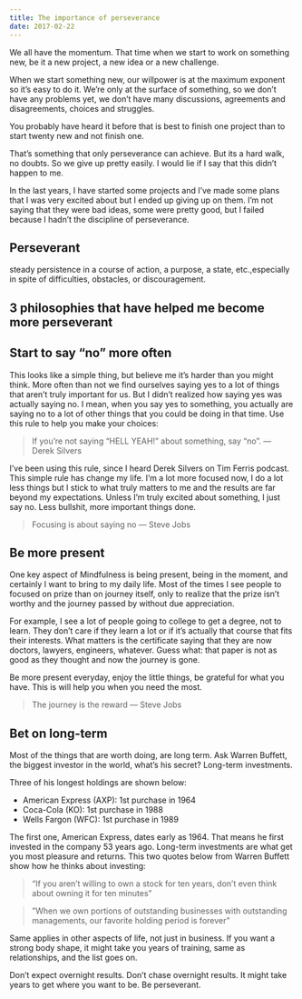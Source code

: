 ```yaml
---
title: The importance of perseverance
date: 2017-02-22
---
```


We all have the momentum. That time when we start to work on something new, be it a new project, a new idea or a new challenge.

When we start something new, our willpower is at the maximum exponent so it’s easy to do it. We’re only at the surface of something, so we don’t have any problems yet, we don’t have many discussions, agreements and disagreements, choices and struggles.

You probably have heard it before that is best to finish one project than to start twenty new and not finish one.

That’s something that only perseverance can achieve. But its a hard walk, no doubts. So we give up pretty easily. I would lie if I say that this didn’t happen to me.

In the last years, I have started some projects and I’ve made some plans that I was very excited about but I ended up giving up on them. I’m not saying that they were bad ideas, some were pretty good, but I failed because I hadn’t the discipline of perseverance.

## Perseverant

steady persistence in a course of action, a purpose, a state, etc.,especially in spite of difficulties, obstacles, or discouragement.

## 3 philosophies that have helped me become more perseverant

## Start to say “no” more often

This looks like a simple thing, but believe me it’s harder than you might think. More often than not we find ourselves saying yes to a lot of things that aren’t truly important for us. But I didn’t realized how saying yes was actually saying no. I mean, when you say yes to something, you actually are saying no to a lot of other things that you could be doing in that time. Use this rule to help you make your choices:

> If you’re not saying “HELL YEAH!” about something, say “no”. — Derek Silvers

I’ve been using this rule, since I heard Derek Silvers on Tim Ferris podcast. This simple rule has change my life. I’m a lot more focused now, I do a lot less things but I stick to what truly matters to me and the results are far beyond my expectations. Unless I’m truly excited about something, I just say no. Less bullshit, more important things done.

> Focusing is about saying no — Steve Jobs

## Be more present

One key aspect of Mindfulness is being present, being in the moment, and certainly I want to bring to my daily life. Most of the times I see people to focused on prize than on journey itself, only to realize that the prize isn’t worthy and the journey passed by without due appreciation.

For example, I see a lot of people going to college to get a degree, not to learn. They don’t care if they learn a lot or if it’s actually that course that fits their interests. What matters is the certificate saying that they are now doctors, lawyers, engineers, whatever. Guess what: that paper is not as good as they thought and now the journey is gone.

Be more present everyday, enjoy the little things, be grateful for what you have. This is will help you when you need the most.

> The journey is the reward — Steve Jobs

## Bet on long-term

Most of the things that are worth doing, are long term. Ask Warren Buffett, the biggest investor in the world, what’s his secret? Long-term investments.

Three of his longest holdings are shown below:

- American Express (AXP): 1st purchase in 1964
- Coca-Cola (KO): 1st purchase in 1988
- Wells Fargon (WFC): 1st purchase in 1989

The first one, American Express, dates early as 1964. That means he first invested in the company 53 years ago. Long-term investments are what get you most pleasure and returns. This two quotes below from Warren Buffett show how he thinks about investing:

> “If you aren’t willing to own a stock for ten years, don’t even think about owning it for ten minutes”

> ”When we own portions of outstanding businesses with outstanding managements, our favorite holding period is forever”

Same applies in other aspects of life, not just in business. If you want a strong body shape, it might take you years of training, same as relationships, and the list goes on.

Don’t expect overnight results. Don’t chase overnight results. It might take years to get where you want to be. Be perseverant.

